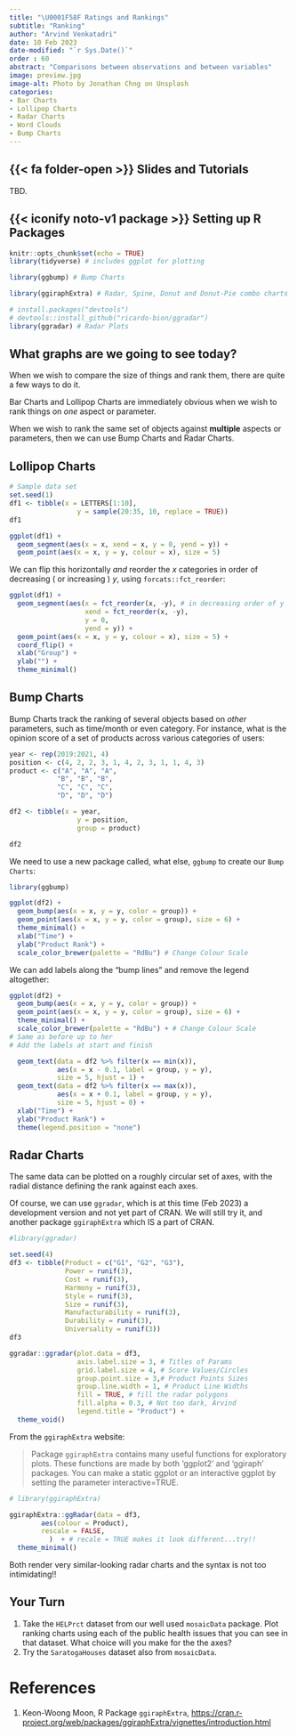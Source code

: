 ```yaml
---
title: "\U0001F58F Ratings and Rankings"
subtitle: "Ranking"
author: "Arvind Venkatadri"
date: 10 Feb 2023
date-modified: "`r Sys.Date()`"
order : 60
abstract: "Comparisons between observations and between variables"
image: preview.jpg
image-alt: Photo by Jonathan Chng on Unsplash
categories:
- Bar Charts
- Lollipop Charts
- Radar Charts
- Word Clouds
- Bump Charts
---
```


## {{< fa folder-open >}} Slides and Tutorials

TBD.

## {{< iconify noto-v1 package >}} Setting up R Packages

```r

knitr::opts_chunk$set(echo = TRUE)
library(tidyverse) # includes ggplot for plotting

library(ggbump) # Bump Charts

library(ggiraphExtra) # Radar, Spine, Donut and Donut-Pie combo charts !!

# install.packages("devtools")
# devtools::install_github("ricardo-bion/ggradar")
library(ggradar) # Radar Plots

```

## What graphs are we going to see today?

When we wish to compare the size of things and rank them, there are
quite a few ways to do it.

Bar Charts and Lollipop Charts are immediately obvious when we wish to
rank things on *one* aspect or parameter.

When we wish to rank the same set of objects against **multiple**
aspects or parameters, then we can use Bump Charts and Radar Charts.

## Lollipop Charts

```r
# Sample data set
set.seed(1)
df1 <- tibble(x = LETTERS[1:10],
                 y = sample(20:35, 10, replace = TRUE))
df1

ggplot(df1) + 
  geom_segment(aes(x = x, xend = x, y = 0, yend = y)) + 
  geom_point(aes(x = x, y = y, colour = x), size = 5)

```

We can flip this horizontally *and* reorder the $x$ categories in order
of decreasing ( or increasing ) $y$, using `forcats::fct_reorder`:

```r

ggplot(df1) + 
  geom_segment(aes(x = fct_reorder(x, -y), # in decreasing order of y
                   xend = fct_reorder(x, -y), 
                   y = 0, 
                   yend = y)) + 
  geom_point(aes(x = x, y = y, colour = x), size = 5) +
  coord_flip() + 
  xlab("Group") +
  ylab("") +
  theme_minimal()

```

## Bump Charts

Bump Charts track the ranking of several objects based on *other*
parameters, such as time/month or even category. For instance, what is
the opinion score of a set of products across various categories of
users:

```r
year <- rep(2019:2021, 4)
position <- c(4, 2, 2, 3, 1, 4, 2, 3, 1, 1, 4, 3)
product <- c("A", "A", "A",
            "B", "B", "B", 
            "C", "C", "C",
            "D", "D", "D")

df2 <- tibble(x = year,
                 y = position,
                 group = product)

df2

```

We need to use a new package called, what else, `ggbump` to create our
`Bump Charts`:

```r
library(ggbump)

ggplot(df2) +
  geom_bump(aes(x = x, y = y, color = group)) +
  geom_point(aes(x = x, y = y, color = group), size = 6) +
  theme_minimal() +
  xlab("Time") +
  ylab("Product Rank") +
  scale_color_brewer(palette = "RdBu") # Change Colour Scale

```

We can add labels along the "bump lines" and remove the legend
altogether:

```r

ggplot(df2) +
  geom_bump(aes(x = x, y = y, color = group)) +
  geom_point(aes(x = x, y = y, color = group), size = 6) +
  theme_minimal() +
  scale_color_brewer(palette = "RdBu") + # Change Colour Scale
# Same as before up to her
# Add the labels at start and finish

  geom_text(data = df2 %>% filter(x == min(x)),
            aes(x = x - 0.1, label = group, y = y),
            size = 5, hjust = 1) +
  geom_text(data = df2 %>% filter(x == max(x)),
            aes(x = x + 0.1, label = group, y = y),
            size = 5, hjust = 0) +
  xlab("Time") +
  ylab("Product Rank") +
  theme(legend.position = "none")
```

## Radar Charts

The same data can be plotted on a roughly circular set of axes, with the
radial distance defining the rank against each axes.

Of course, we can use `ggradar`, which is at this time (Feb 2023) a
development version and not yet part of CRAN. We will still try it, and
another package `ggiraphExtra` which IS a part of CRAN.

```r

#library(ggradar)

set.seed(4)
df3 <- tibble(Product = c("G1", "G2", "G3"),
              Power = runif(3), 
              Cost = runif(3),
              Harmony = runif(3),
              Style = runif(3),
              Size = runif(3),
              Manufacturability = runif(3),
              Durability = runif(3),
              Universality = runif(3))
df3

ggradar::ggradar(plot.data = df3,
                 axis.label.size = 3, # Titles of Params
                 grid.label.size = 4, # Score Values/Circles
                 group.point.size = 3,# Product Points Sizes
                 group.line.width = 1, # Product Line Widths
                 fill = TRUE, # fill the radar polygons
                 fill.alpha = 0.3, # Not too dark, Arvind
                 legend.title = "Product") +
  theme_void()

```

From the `ggiraphExtra` website:

> Package `ggiraphExtra` contains many useful functions for exploratory
> plots. These functions are made by both 'ggplot2' and 'ggiraph'
> packages. You can make a static ggplot or an interactive ggplot by
> setting the parameter interactive=TRUE.

```r
# library(ggiraphExtra)

ggiraphExtra::ggRadar(data = df3,
        aes(colour = Product),
        rescale = FALSE,
          )  + # recale = TRUE makes it look different...try!!
  theme_minimal()


```

Both render very similar-looking radar charts and the syntax is not too
intimidating!!

## Your Turn

1.  Take the `HELPrct` dataset from our well used `mosaicData` package.
    Plot ranking charts using each of the public health issues that you
    can see in that dataset. What choice will you make for the the axes?
2.  Try the `SaratogaHouses` dataset also from `mosaicData`.

# References

1.  Keon-Woong Moon, R Package `ggiraphExtra`,
    <https://cran.r-project.org/web/packages/ggiraphExtra/vignettes/introduction.html>
